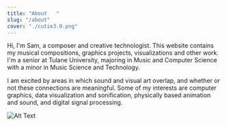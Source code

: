 ```yaml
---
title: "About   "
slug: "/about"
cover: "./cutie3.0.png"
---
```

Hi, I'm Sam, a composer and creative technologist. This website contains my musical compositions, graphics projects, visualizations and other work. I'm a senior at Tulane University, majoring in Music and Computer Science with a minor in Music Science and Technology.

I am excited by areas in which sound and visual art overlap, and whether or not these connections are meaningful. Some of my interests are computer graphics, data visualization and sonification, physically based animation and sound, and digital signal processing.

![Alt Text](cutie3.0.png "me")
